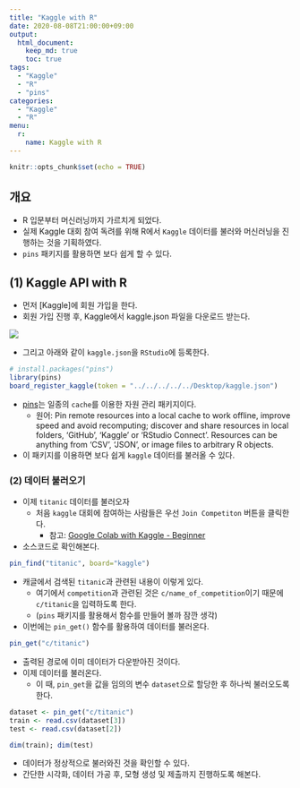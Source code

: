 ```yaml
---
title: "Kaggle with R"
date: 2020-08-08T21:00:00+09:00
output: 
  html_document: 
    keep_md: true
    toc: true
tags:
  - "Kaggle"
  - "R"
  - "pins"
categories:
  - "Kaggle"
  - "R"
menu: 
  r:
    name: Kaggle with R
---
```


```r
knitr::opts_chunk$set(echo = TRUE)
```


## 개요 
- R 입문부터 머신러닝까지 가르치게 되었다. 
- 실제 Kaggle 대회 참여 독려를 위해 R에서 `Kaggle` 데이터를 불러와 머신러닝을 진행하는 것을 기획하였다. 
- `pins` 패키지를 활용하면 보다 쉽게 할 수 있다. 

## (1) Kaggle API with R
- 먼저 [Kaggle]에 회원 가입을 한다. 
- 회원 가입 진행 후, Kaggle에서 kaggle.json 파일을 다운로드 받는다. 

![](https://chloevan.github.io/img/kaggle/kaggle_with_colab/kaggle_01_api.png)

- 그리고 아래와 같이 `kaggle.json`을 `RStudio`에 등록한다. 

```r
# install.packages("pins")
library(pins)
board_register_kaggle(token = "../../../../../Desktop/kaggle.json")
```
- [pins](http://pins.rstudio.com/)는 일종의 `cache`를 이용한 자원 관리 패키지이다. 
  + 원어: Pin remote resources into a local cache to work offline, improve speed and avoid recomputing; discover and share resources in local folders, 'GitHub', 'Kaggle' or 'RStudio Connect'. Resources can be anything from 'CSV', 'JSON', or image files to arbitrary R objects.
  
- 이 패키지를 이용하면 보다 쉽게 `kaggle` 데이터를 불러올 수 있다. 

### (2) 데이터 불러오기 
- 이제 `titanic` 데이터를 불러오자
  + 처음 `kaggle` 대회에 참여하는 사람들은 우선 `Join Competiton` 버튼을 클릭한다. 
    * 참고: [Google Colab with Kaggle - Beginner](https://chloevan.github.io/settings/kaggle_with_colab_beginner/)
- 소스코드로 확인해본다. 
```r
pin_find("titanic", board="kaggle")
```

- 캐글에서 검색된 `titanic`과 관련된 내용이 이렇게 있다. 
  + 여기에서 `competition`과 관련된 것은 `c/name_of_competition`이기 때문에 `c/titanic`을 입력하도록 한다. 
  + (`pins` 패키지를 활용해서 함수를 만들어 볼까 잠깐 생각)
- 이번에는 `pin_get()` 함수를 활용하여 데이터를 불러온다. 
```r
pin_get("c/titanic")
```
- 출력된 경로에 이미 데이터가 다운받아진 것이다. 
- 이제 데이터를 불러온다. 
  + 이 때, `pin_get`을 값을 임의의 변수 `dataset`으로 할당한 후 하나씩 불러오도록 한다. 
  
```r
dataset <- pin_get("c/titanic")
train <- read.csv(dataset[3])
test <- read.csv(dataset[2])

dim(train); dim(test)
```

- 데이터가 정상적으로 불러와진 것을 확인할 수 있다. 
- 간단한 시각화, 데이터 가공 후, 모형 생성 및 제출까지 진행하도록 해본다.  
